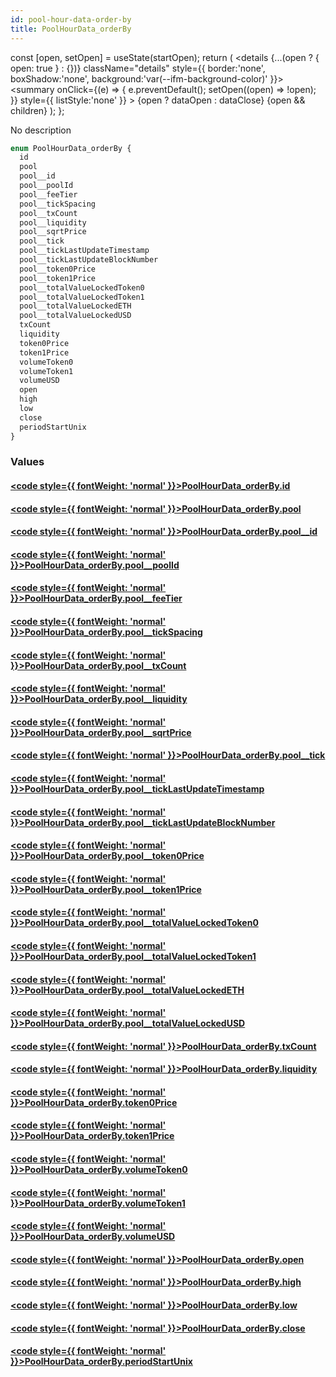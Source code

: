 ```yaml
---
id: pool-hour-data-order-by
title: PoolHourData_orderBy
---
```









  const [open, setOpen] = useState(startOpen);
  return (
    <details {...(open ? { open: true } : {})} className="details" style={{ border:'none', boxShadow:'none', background:'var(--ifm-background-color)' }}>
      <summary
        onClick={(e) => {
          e.preventDefault();
          setOpen((open) => !open);
        }}
        style={{ listStyle:'none' }}
      >
      {open ? dataOpen : dataClose}
      </summary>
      {open && children}
    </details>
  );
};








No description


```graphql
enum PoolHourData_orderBy {
  id
  pool
  pool__id
  pool__poolId
  pool__feeTier
  pool__tickSpacing
  pool__txCount
  pool__liquidity
  pool__sqrtPrice
  pool__tick
  pool__tickLastUpdateTimestamp
  pool__tickLastUpdateBlockNumber
  pool__token0Price
  pool__token1Price
  pool__totalValueLockedToken0
  pool__totalValueLockedToken1
  pool__totalValueLockedETH
  pool__totalValueLockedUSD
  txCount
  liquidity
  token0Price
  token1Price
  volumeToken0
  volumeToken1
  volumeUSD
  open
  high
  low
  close
  periodStartUnix
}
```




### Values

#### [<code style={{ fontWeight: 'normal' }}>PoolHourData_orderBy.<b>id</b></code>](#)  
> 
> 
> 
> 

#### [<code style={{ fontWeight: 'normal' }}>PoolHourData_orderBy.<b>pool</b></code>](#)  
> 
> 
> 
> 

#### [<code style={{ fontWeight: 'normal' }}>PoolHourData_orderBy.<b>pool__id</b></code>](#)  
> 
> 
> 
> 

#### [<code style={{ fontWeight: 'normal' }}>PoolHourData_orderBy.<b>pool__poolId</b></code>](#)  
> 
> 
> 
> 

#### [<code style={{ fontWeight: 'normal' }}>PoolHourData_orderBy.<b>pool__feeTier</b></code>](#)  
> 
> 
> 
> 

#### [<code style={{ fontWeight: 'normal' }}>PoolHourData_orderBy.<b>pool__tickSpacing</b></code>](#)  
> 
> 
> 
> 

#### [<code style={{ fontWeight: 'normal' }}>PoolHourData_orderBy.<b>pool__txCount</b></code>](#)  
> 
> 
> 
> 

#### [<code style={{ fontWeight: 'normal' }}>PoolHourData_orderBy.<b>pool__liquidity</b></code>](#)  
> 
> 
> 
> 

#### [<code style={{ fontWeight: 'normal' }}>PoolHourData_orderBy.<b>pool__sqrtPrice</b></code>](#)  
> 
> 
> 
> 

#### [<code style={{ fontWeight: 'normal' }}>PoolHourData_orderBy.<b>pool__tick</b></code>](#)  
> 
> 
> 
> 

#### [<code style={{ fontWeight: 'normal' }}>PoolHourData_orderBy.<b>pool__tickLastUpdateTimestamp</b></code>](#)  
> 
> 
> 
> 

#### [<code style={{ fontWeight: 'normal' }}>PoolHourData_orderBy.<b>pool__tickLastUpdateBlockNumber</b></code>](#)  
> 
> 
> 
> 

#### [<code style={{ fontWeight: 'normal' }}>PoolHourData_orderBy.<b>pool__token0Price</b></code>](#)  
> 
> 
> 
> 

#### [<code style={{ fontWeight: 'normal' }}>PoolHourData_orderBy.<b>pool__token1Price</b></code>](#)  
> 
> 
> 
> 

#### [<code style={{ fontWeight: 'normal' }}>PoolHourData_orderBy.<b>pool__totalValueLockedToken0</b></code>](#)  
> 
> 
> 
> 

#### [<code style={{ fontWeight: 'normal' }}>PoolHourData_orderBy.<b>pool__totalValueLockedToken1</b></code>](#)  
> 
> 
> 
> 

#### [<code style={{ fontWeight: 'normal' }}>PoolHourData_orderBy.<b>pool__totalValueLockedETH</b></code>](#)  
> 
> 
> 
> 

#### [<code style={{ fontWeight: 'normal' }}>PoolHourData_orderBy.<b>pool__totalValueLockedUSD</b></code>](#)  
> 
> 
> 
> 

#### [<code style={{ fontWeight: 'normal' }}>PoolHourData_orderBy.<b>txCount</b></code>](#)  
> 
> 
> 
> 

#### [<code style={{ fontWeight: 'normal' }}>PoolHourData_orderBy.<b>liquidity</b></code>](#)  
> 
> 
> 
> 

#### [<code style={{ fontWeight: 'normal' }}>PoolHourData_orderBy.<b>token0Price</b></code>](#)  
> 
> 
> 
> 

#### [<code style={{ fontWeight: 'normal' }}>PoolHourData_orderBy.<b>token1Price</b></code>](#)  
> 
> 
> 
> 

#### [<code style={{ fontWeight: 'normal' }}>PoolHourData_orderBy.<b>volumeToken0</b></code>](#)  
> 
> 
> 
> 

#### [<code style={{ fontWeight: 'normal' }}>PoolHourData_orderBy.<b>volumeToken1</b></code>](#)  
> 
> 
> 
> 

#### [<code style={{ fontWeight: 'normal' }}>PoolHourData_orderBy.<b>volumeUSD</b></code>](#)  
> 
> 
> 
> 

#### [<code style={{ fontWeight: 'normal' }}>PoolHourData_orderBy.<b>open</b></code>](#)  
> 
> 
> 
> 

#### [<code style={{ fontWeight: 'normal' }}>PoolHourData_orderBy.<b>high</b></code>](#)  
> 
> 
> 
> 

#### [<code style={{ fontWeight: 'normal' }}>PoolHourData_orderBy.<b>low</b></code>](#)  
> 
> 
> 
> 

#### [<code style={{ fontWeight: 'normal' }}>PoolHourData_orderBy.<b>close</b></code>](#)  
> 
> 
> 
> 

#### [<code style={{ fontWeight: 'normal' }}>PoolHourData_orderBy.<b>periodStartUnix</b></code>](#)  
> 
> 
> 
> 





